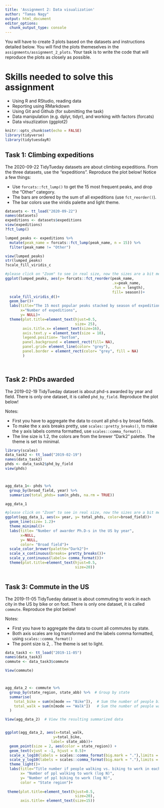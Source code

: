 ```yaml
---
title: 'Assignment 2: Data visualization'
author: "Tamas Nagy"
output: html_document
editor_options: 
  chunk_output_type: console
---
```


You will have to create 3 plots based on the datasets and instructions detailed below. You will find the plots themeselves in the `assignments/assignment_2_plots`. Your task is to write the code that will reproduce the plots as closely as possible.

# Skills needed to solve this assignment

-   Using R and RStudio, reading data
-   Reporting using RMarkdown
-   Using Git and Github (for submitting the task)
-   Data manipulation (e.g. dplyr, tidyr), and working with factors (forcats)
-   Data visuzlization (ggplot2)

```r
knitr::opts_chunk$set(echo = FALSE)
library(tidyverse)
library(tidytuesdayR)
```

## Task 1: Climbing expeditions

The 2020-09-22 TidyTueday datasets are about climbing expeditions. From the three datasets, use the "expeditions". Reproduce the plot below! Notice a few things:

-   Use `forcats::fct_lump()` to get the 15 most frequent peaks, and drop the "Other" category.
-   The bars are ordered by the sum of all expeditions (use `fct_reorder()`).
-   The bar colors use the viridis palette and light theme.

```r
datasets <- tt_load("2020-09-22")
names(datasets)
expeditions <- datasets$expeditions
view(expeditions)
?fct_lump()

lumped_peaks <- expeditions %>%
  mutate(peak_name = forcats::fct_lump(peak_name, n = 15)) %>%
  filter(peak_name != "Other")

view(lumped_peaks)
str(lumped_peaks)
?scale_fill_viridis_c

#please click on "Zoom" to see in real size, now the sizes are a bit messed up with the small window. 
ggplot(lumped_peaks, aes(y= forcats::fct_reorder(peak_name, 
                                                 .x=peak_name,
                                                 .fun = length),
                                                 fill= season))+
  scale_fill_viridis_d()+
  geom_bar()+
  labs(title="The 15 most popular peaks stacked by season of expedition",
       x="Number of expeditions",
       y= NULL)+
  theme(plot.title=element_text(hjust=0.5, 
                                size= 25),
        axis.title.x= element_text(size=16),
        axis.text.y = element_text(size = 10),
        legend.position= "bottom",
        panel.background = element_rect(fill= NA),
        panel.grid= element_line(color= "grey"),
        panel.border = element_rect(color= "grey", fill = NA)
        )




```

## Task 2: PhDs awarded

The 2019-02-19 TidyTueday dataset is about phd-s awarded by year and field. There is only one dataset, it is called `phd_by_field`. Reproduce the plot below!

Notes:

-   First you have to aggregate the data to count all phd-s by broad fields.
-   To make the x axis breaks pretty, use `scales::pretty_breaks()`, to make the y axis labels comma formatted, use `scales::comma_format()`.
-   The line size is 1.2, the colors are from the brewer "Dark2" palette. The theme is set to minimal.

```r
library(scales)
data_task2 <- tt_load("2019-02-19")
names(data_task2)
phds <- data_task2$phd_by_field
view(phds)



agg_data_1<- phds %>%
  group_by(broad_field, year) %>%
  summarize(total_phds= sum(n_phds, na.rm = TRUE))

agg_data_1

#please click on "Zoom" to see in real size, now the sizes are a bit messed up with the small window. 
ggplot(agg_data_1, aes(x= year, y= total_phds, color=broad_field))+
  geom_line(size= 1.2)+
  theme_minimal()+
  labs(title= "Number of awarder Ph.D-s in the US by year",
       x=NULL,
       y= NULL,
       color= "Broad field")+
  scale_color_brewer(palette="Dark2")+
  scale_x_continuous(breaks= pretty_breaks())+
  scale_y_continuous(labels= comma_format())+
  theme(plot.title=element_text(hjust=0.5, 
                                size=20))
  
```

## Task 3: Commute in the US

The 2019-11-05 TidyTueday dataset is about commuting to work in each city in the US by bike or on foot. There is only one dataset, it is called `commute`. Reproduce the plot below!

Notes:

-   First you have to aggregate the data to count all commutes by state.
-   Both axis scales are log transformed and the labels comma formatted, using `scales::comma_format()`
-   The point size is 2, . The theme is set to light.

```r
data_task3 <- tt_load("2019-11-05")
names(data_task3)
commute <- data_task3$commute

View(commute)



agg_data_2 <- commute %>%
  group_by(state_region, state_abb) %>%  # Group by state
  summarise(
    total_bike = sum(n[mode == "Bike"]),  # Sum the number of people biking (where mode is "Bike")
    total_walk = sum(n[mode == "Walk"])   # Sum the number of people walking (where mode is "Walk")
  )

View(agg_data_2)  # View the resulting summarized data


ggplot(agg_data_2, aes(x=total_walk,
                      y=total_bike,
                     label= state_abb))+
  geom_point(size = 2, aes(color = state_region)) +
  geom_text(vjust = -1, hjust = 0.5)+
  scale_x_log10(labels = scales::comma_format(big.mark = "."),limits = c(3000, 300000))+
  scale_y_log10(labels = scales::comma_format(big.mark = "."),limits = c(100,100000))+
  theme_light()+
  labs(title="Title number if people walking vs. biking to work in each USA state",
       x= "Number of ppl walking to work (log N)",
       y= "Number of ppl biking to work (log N)",
       color = "State region")+
  
 theme(plot.title=element_text(hjust=0.5, 
                                size=20),
       axis.title= element_text(size=15))
 



```
